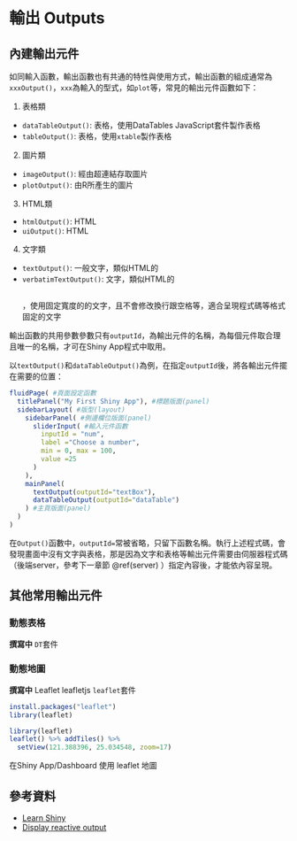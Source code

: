 # 輸出 Outputs {#output}

## 內建輸出元件

如同輸入函數，輸出函數也有共通的特性與使用方式，輸出函數的組成通常為 `xxxOutput()`，`xxx`為輸入的型式，如`plot`等，常見的輸出元件函數如下：

1. 表格類

  - `dataTableOutput()`: 表格，使用DataTables JavaScript套件製作表格
  - `tableOutput()`:	表格，使用`xtable`製作表格

2. 圖片類

  - `imageOutput()`:	經由超連結存取圖片
  - `plotOutput()`:	由R所產生的圖片

3. HTML類

  - `htmlOutput()`:	HTML
  - `uiOutput()`:	HTML

4. 文字類

  - `textOutput()`:	一般文字，類似HTML的<div></div>
  - `verbatimTextOutput()`: 文字，類似HTML的<pre></pre>，使用固定寬度的的文字，且不會修改換行跟空格等，適合呈現程式碼等格式固定的文字
  

輸出函數的共用參數參數只有`outputId`，為輸出元件的名稱，為每個元件取合理且唯一的名稱，才可在Shiny App程式中取用。

以`textOutput()`和`dataTableOutput()`為例，在指定`outputId`後，將各輸出元件擺在需要的位置：

```r
fluidPage( #頁面設定函數
  titlePanel("My First Shiny App"), #標題版面(panel)
  sidebarLayout( #版型(layout)
    sidebarPanel( #側邊欄位版面(panel)
      sliderInput( #輸入元件函數
        inputId = "num",
        label ="Choose a number",
        min = 0, max = 100, 
        value =25
      )
    ), 
    mainPanel(
      textOutput(outputId="textBox"),
      dataTableOutput(outputId="dataTable")
    ) #主頁版面(panel)
  )
)
```

在`Output()`函數中，`outputId=`常被省略，只留下函數名稱。執行上述程式碼，會發現畫面中沒有文字與表格，那是因為文字和表格等輸出元件需要由伺服器程式碼（後端server，參考下一章節 \@ref(server) ）指定內容後，才能依內容呈現。

## 其他常用輸出元件

### 動態表格

**撰寫中**
`DT`套件

### 動態地圖

**撰寫中**
Leaflet
leafletjs
`leaflet`套件
```r
install.packages("leaflet")
library(leaflet)
```

```r
library(leaflet)
leaflet() %>% addTiles() %>%
  setView(121.388396, 25.034548, zoom=17)
```

在Shiny App/Dashboard 使用 leaflet 地圖


## 參考資料
- [Learn Shiny](https://shiny.rstudio.com/tutorial/){target="_blank"}
- [Display reactive output](https://shiny.rstudio.com/tutorial/written-tutorial/lesson4/){target="_blank"}
